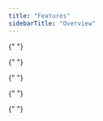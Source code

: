 ```yaml
---
title: "Features"
sidebarTitle: "Overview"
---
```


<CardGroup>
  <Card
    title="Embedded Wallet Kit (EWK)"
    href="/reference/embedded-wallet-kit"
    icon="wallet"
    iconType="duotone"
    horizontal
    arrow={false}
  />
  <Card
    title="Authentication"
    href="/authentication/overview"
    icon="lock"
    iconType="duotone"
    horizontal
  />
  <Card
    title="Delegated Access"
    href="/concepts/policies/delegated-access"
    icon="door-closed"
    iconType="duotone"
    horizontal
  />

{" "}
<Card
  title="Policy Engine"
  href="/concepts/policies/overview"
  icon="gears"
  iconType="duotone"
  horizontal
/>

{" "}
<Card
  title="Multi-Chain Support"
  href="/products/embedded-wallets/features/multi-chain-support"
  icon="diagram-project"
  iconType="duotone"
  horizontal
/>

{" "}
<Card
  title="Pre-Generated Wallets"
  href="/wallets/pregenerated-wallets"
  icon="wallet"
  iconType="duotone"
  horizontal
/>

{" "}
<Card
  title="Sessions"
  href="/authentication/sessions"
  icon="clock"
  iconType="duotone"
  horizontal
/>

{" "}
<Card
  title="Gas Sponsorship"
  href="/products/embedded-wallets/features/gas-sponsorship"
  icon="gas-pump"
  iconType="duotone"
  horizontal
/>

<Card
  title="Account Abstraction Wallets"
  href="/reference/aa-wallets"
  icon="users-gear"
  iconType="duotone"
  horizontal
/>
<Card
  title="Import Wallets and Keys"
  href="/wallets/import-wallets"
  icon="file-import"
  iconType="duotone"
  horizontal
/>

  <Card
    title="Export Wallets and Keys"
    href="/wallets/export-wallets"
    icon="file-export"
    iconType="duotone"
    horizontal
  />
  <Card
    title="Claim Links"
    href="/wallets/claim-links"
    icon="link"
    iconType="duotone"
    horizontal
  />
  <Card
    title="Wagmi"
    href="/wallets/wagmi"
    icon="plug"
    iconType="duotone"
    horizontal
  />
</CardGroup>
